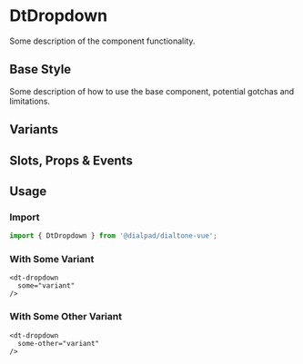 
# DtDropdown

<Subtitle>
  Some description of the component functionality.
</Subtitle>

## Base Style

Some description of how to use the base component, potential gotchas and limitations.

<Canvas>
  <Story id="<GROUP>-dt-dropdown--default" />
</Canvas>

## Variants

<Canvas>
  <Story id="<GROUP>-dt-dropdown--variants" />
</Canvas>

## Slots, Props & Events

<ArgsTable story={PRIMARY_STORY} />

## Usage

### Import

```jsx
import { DtDropdown } from '@dialpad/dialtone-vue';
```

### With Some Variant

```vue
<dt-dropdown
  some="variant"
/>
```

### With Some Other Variant

```vue
<dt-dropdown
  some-other="variant"
/>
```
